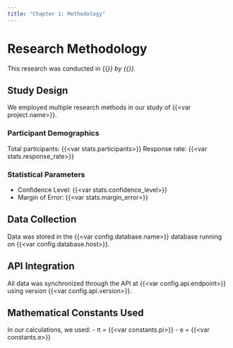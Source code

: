 ```yaml
---
title: "Chapter 1: Methodology"
---
```


# Research Methodology

This research was conducted in {{<var year>}} by {{<var author>}}.

## Study Design

We employed multiple research methods in our study of {{<var project.name>}}.

### Participant Demographics

Total participants: {{<var stats.participants>}}
Response rate: {{<var stats.response_rate>}}

### Statistical Parameters

- Confidence Level: {{<var stats.confidence_level>}}
- Margin of Error: {{<var stats.margin_error>}}

## Data Collection

Data was stored in the {{<var config.database.name>}} database running on {{<var config.database.host>}}.

## API Integration

All data was synchronized through the API at {{<var config.api.endpoint>}} using version {{<var config.api.version>}}.

## Mathematical Constants Used

In our calculations, we used:
- π = {{<var constants.pi>}}
- e = {{<var constants.e>}}